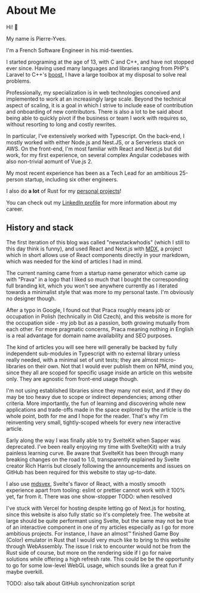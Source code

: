 # About Me

Hi! :wave:

My name is Pierre-Yves.

I'm a French Software Engineer in his mid-twenties.

I started programing at the age of 13, with C and C++, and have not stopped ever since. Having used many languages and libraries ranging from PHP's Laravel to C++'s [boost](https://www.boost.org/), I have a large toolbox at my disposal to solve real problems.

Professionally, my specialization is in web technologies conceived and implemented to work at an increasingly large scale. Beyond the technical aspect of scaling, it is a goal in which I strive to include ease of contribution and onboarding of new contributors. There is also a lot to be said about being able to quickly pivot if the business or team I work with requires so, without resorting to long and costly rewrites.

In particular, I've extensively worked with Typescript. On the back-end, I mostly worked with either Node.js and Nest.JS, or a Serverless stack on AWS. On the front-end, I'm most familiar with React and Next.js but did work, for my first experience, on several complex Angular codebases with also non-trivial aomunt of Vue.js 2.

My most recent experience has been as a Tech Lead for an ambitious 25-person startup, including six other engineers.

I also do **a lot** of Rust for my [personal projects](https://github.com/pierreyoda)!

You can check out my [LinkedIn profile](https://www.linkedin.com/in/pierre-yves-diallo-567028113/) for more information about my career.

## History and stack

The first iteration of this blog was called "newstackwhodis" (which I still to this day think is funny), and used React and Next.js with [MDX](https://mdxjs.com/), a project which in short allows use of React components directly in your markdown, which was needed for the kind of articles I had in mind.

The current naming came from a startup name generator which came up with "Prava" in a logo that I liked so much that I bought the corresponding full branding kit, which you won't see anywhere currently as I iterated towards a minimalist style that was more to my personal taste. I'm obviously no designer though.

After a typo in Google, I found out that Praca roughly means job or occupation in Polish (technically in Old Czech), and this website is more for the occupation side - my job but as a passion, both growing mutually from each other. For more pragmatic concerns, Praca meaning nothing in English is a real advantage for domain name availability and SEO purposes.

The kind of articles you will see here will generally be backed by fully independent sub-modules in Typescript with no external library unless really needed, with a minimal set of unit tests; they are almost micro-libraries on their own. Not that I would ever publish them on NPM, mind you, since they all are scoped for specific usage inside an article on this website only. They are agnostic from front-end usage though.

I'm not using established libraries since they many not exist, and if they do may be too heavy due to scope or indirect dependencies; among other criteria. More importantly, the fun of learning and discovering whole new applications and trade-offs made in the space explored by the article is the whole point, both for me and I hope for the reader. That's why I'm reinventing very small, tightly-scoped wheels for every new interactive article.

Early along the way I was finally able to try SvelteKit when Sapper was deprecated. I've been really enjoying my time with Svelte(Kit) with a truly painless learning curve. Be aware that SvelteKit has been through many breaking changes on the road to 1.0, transparently explained by Svelte creator Rich Harris but closely following the announcements and issues on GitHub has been required for this website to stay up-to-date.

I also use [mdsvex](https://mdsvex.com/), Svelte's flavor of React, with a mostly smooth experience apart from tooling: eslint or prettier cannot work with it 100% yet, far from it.
There was one show-stopper TODO: when resolved

I've stuck with Vercel for hosting despite letting go of Next.js for hosting, since this website is also fully static so it's completely free. The website at large should be quite performant using Svelte, but the same may not be true of an interactive component in one of my articles especially as I go for more ambitious projects. For instance, I have an almost™ finished Game Boy (Color) emulator in Rust that I would very much like to bring to this website through WebAssembly. The issue I risk to encounter would not be from the Rust side of course, but more on the rendering side if I go for naive solutions while offering a high refresh rate. This could be be the opportunity to go for some low-level WebGL usage, which sounds like a great fun if maybe overkill.

TODO: also talk about GitHub synchronization script
